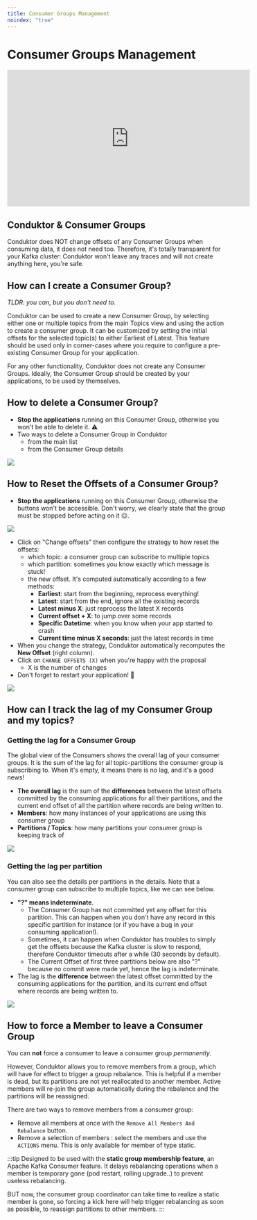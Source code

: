 ```yaml
---
title: Consumer Groups Management
noindex: "true"
---
```


# Consumer Groups Management

<iframe
  width="560"
  height="315"
  src="https://www.youtube.com/embed/RCpjLuZyPq4"
  title="YouTube video player"
  frameBorder="0"
  allow="accelerometer; autoplay; clipboard-write; encrypted-media; gyroscope; picture-in-picture"
  allowFullScreen
></iframe>

## Conduktor & Consumer Groups

Conduktor does NOT change offsets of any Consumer Groups when consuming data, it does not need too. Therefore, it's totally transparent for your Kafka cluster: Conduktor won't leave any traces and will not create anything here, you're safe.

## How can I create a Consumer Group?

_TLDR: you can, but you don't need to._

Conduktor can be used to create a new Consumer Group, by selecting either one or multiple topics from the main Topics view and using the action to create a consumer group. It can be customized by setting the initial offsets for the selected topic(s) to either Earliest of Latest. This feature should be used only in corner-cases where you require to configure a pre-existing Consumer Group for your application.

For any other functionality, Conduktor does not create any Consumer Groups. Ideally, the Consumer Group should be created by your applications, to be used by themselves.

## How to delete a Consumer Group?

- **Stop the applications** running on this Consumer Group, otherwise you won't be able to delete it. ⚠️
- Two ways to delete a Consumer Group in Conduktor
  - from the main list
  - from the Consumer Group details

![](../assets/screenshot-2020-09-20-at-12.21.07.png)

## How to Reset the Offsets of a Consumer Group?

- **Stop the applications** running on this Consumer Group, otherwise the buttons won't be accessible. Don't worry, we clearly state that the group must be stopped before acting on it 😉.

![](../assets/screenshot-2020-09-20-at-12.03.06.png)

- Click on "Change offsets" then configure the strategy to how reset the offsets:
  - which topic: a consumer group can subscribe to multiple topics
  - which partition: sometimes you know exactly which message is stuck!
  - the new offset. It's computed automatically according to a few methods:&#x20;
    - **Earliest**: start from the beginning, reprocess everything!
    - **Latest**: start from the end, ignore all the existing records
    - **Latest minus X**: just reprocess the latest X records
    - **Current offset + X**: to jump over some records
    - **Specific Datetime**: when you know when your app started to crash
    - **Current time minus X seconds**: just the latest records in time
- When you change the strategy, Conduktor automatically recomputes the **New Offset** (right column).
- Click on `CHANGE OFFSETS (X)` when you're happy with the proposal
  - X is the number of changes
- Don't forget to restart your application! 💪

![](../assets/screenshot-2020-09-20-at-12.06.59.png)

## How can I track the lag of my Consumer Group and my topics?

### Getting the lag for a Consumer Group

The global view of the Consumers shows the overall lag of your consumer groups. It is the sum of the lag for all topic-partitions the consumer group is subscribing to. When it's empty, it means there is no lag, and it's a good news!

- **The overall lag** is the sum of the **differences** between the latest offsets committed by the consuming applications for all their partitions, and the current end offset of all the partition where records are being written to.
- **Members**: how many instances of your applications are using this consumer group
- **Partitions / Topics**: how many partitions your consumer group is keeping track of

![](../assets/screenshot-2021-01-29-at-19.23.34.png)

### Getting the lag per partition

You can also see the details per partitions in the details. Note that a consumer group can subscribe to multiple topics, like we can see below.

- **"?" means indeterminate**.
  - The Consumer Group has not committed yet any offset for this partition. This can happen when you don't have any record in this specific partition for instance (or if you have a bug in your consuming application!).
  - Sometimes, it can happen when Conduktor has troubles to simply get the offsets because the Kafka cluster is slow to respond, therefore Conduktor timeouts after a while (30 seconds by default).
  - The Current Offset of first three partitions below are also "?" because no commit were made yet, hence the lag is indeterminate.
- The lag is the **difference** between the latest offset committed by the consuming applications for the partition, and its current end offset where records are being written to.

![](../assets/consumer-group-question-mark.jpg)

## How to force a Member to leave a Consumer Group

You can **not** force a consumer to leave a consumer group _permanently_.&#x20;

However, Conduktor allows you to remove members from a group, which will have for effect to trigger a group rebalance. This is helpful if a member is dead, but its partitions are not yet reallocated to another member. Active members will re-join the group automatically during the rebalance and the partitions will be reassigned.

There are two ways to remove members from a consumer group:

- Remove all members at once with the `Remove All Members And Rebalance` button.
- Remove a selection of members : select the members and use the `ACTIONS` menu. This is only available for member of type static.

:::tip
Designed to be used with the **static group membership feature**, an Apache Kafka Consumer feature. It delays rebalancing operations when a member is temporary gone (pod restart, rolling upgrade..) to prevent useless rebalancing.

BUT now, the consumer group coordinator can take time to realize a static member is gone, so forcing a kick here will help trigger rebalancing as soon as possible, to reassign partitions to other members.
:::
